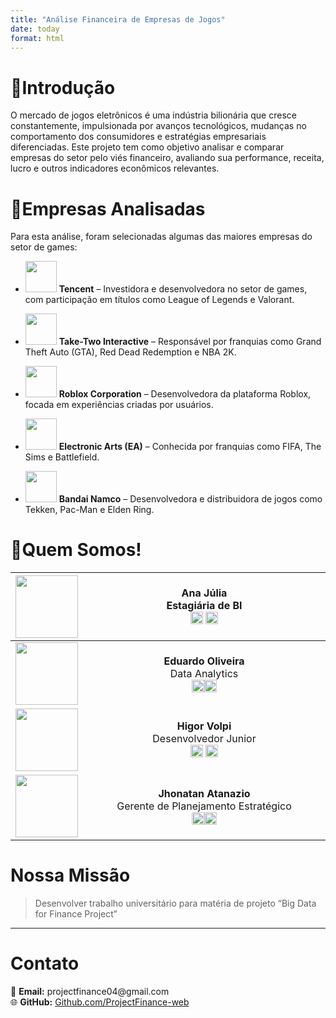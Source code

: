 ```yaml
---
title: "Análise Financeira de Empresas de Jogos"
date: today
format: html
---
```


# 📌Introdução

 O mercado de jogos eletrônicos é uma indústria bilionária que cresce constantemente, impulsionada por avanços tecnológicos, mudanças no comportamento dos consumidores e estratégias empresariais diferenciadas. Este projeto tem como objetivo analisar e comparar empresas do setor pelo viés financeiro, avaliando sua performance, receita, lucro e outros indicadores econômicos relevantes.

# 🎯Empresas Analisadas

Para esta análise, foram selecionadas algumas das maiores empresas do setor de games:

- ![](images/tcehy.png){width=50px} **Tencent** – Investidora e desenvolvedora no setor de games, com participação em títulos como League of Legends e Valorant.

- ![](images/take-two.png){width=50px} **Take-Two Interactive** – Responsável por franquias como Grand Theft Auto (GTA), Red Dead Redemption e NBA 2K.

- ![](images/roblox.png){width=50px} **Roblox Corporation** – Desenvolvedora da plataforma Roblox, focada em experiências criadas por usuários.

- ![](images/ea.png){width=50px} **Electronic Arts (EA)** – Conhecida por franquias como FIFA, The Sims e Battlefield.

- ![](images/bandai.png){width=50px} **Bandai Namco** – Desenvolvedora e distribuidora de jogos como Tekken, Pac-Man e Elden Ring.

# 🤝Quem Somos!

| ![](images/ana.jpg){width=100px}   | **Ana Júlia** <br>Estagiária de BI<br>[![LinkedIn](images/logo.png){width=20px}](https://www.linkedin.com/in/anakucharski/) [![Portfolio](images/github.png){width=20px}](https://anajuliakucharski.github.io/portfolio/)             |
|:-----------------------------------:|:---------------------------------------------------------------------------------------------------------------------------------:|
| ![](images/eduardo.jpg){width=100px}                | **Eduardo Oliveira** <br>Data Analytics<br>[![LinkedIn](images/logo.png){width=20px}](https://www.linkedin.com/in/eduardo-oliveira-pereira/)[![Portfolio](images/github.png){width=20px}](https://eduoliveira1504.github.io/Portfolio/)   |
| ![](images/higor.jpg){width=100px} | **Higor Volpi** <br>Desenvolvedor Junior<br>[![LinkedIn](images/logo.png){width=20px}](https://www.linkedin.com/in/higor-palote-volpi/) [![Portfolio](images/github.png){width=20px}](https://higorvolpi.github.io/portfolio/)   |
| ![](images/jhonatan.jpg){width=100px}| **Jhonatan Atanazio** <br>Gerente de Planejamento Estratégico<br>[![LinkedIn](images/logo.png){width=20px}](https://www.linkedin.com/in/atanaziojhonatan/)[![Portfolio](images/github.png){width=20px}](https://atanazioj.github.io/portfolio/) |


# Nossa Missão

> Desenvolver trabalho universitário para matéria de projeto "Big Data for Finance Project"

---

# Contato  

📧 **Email:** projectfinance04@gmail.com  
🌐 **GitHub:** [Github.com/ProjectFinance-web](https://github.com/ProjectFinance-web)
